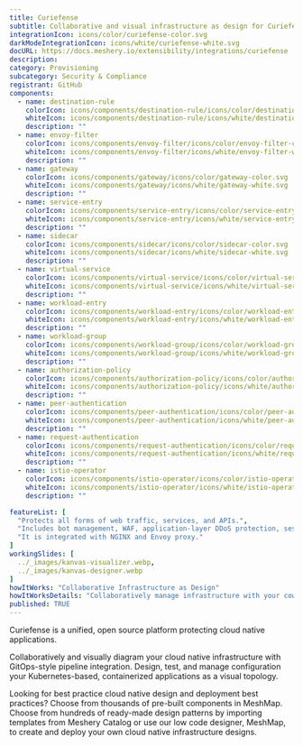 ---
title: Curiefense
subtitle: Collaborative and visual infrastructure as design for Curiefense
integrationIcon: icons/color/curiefense-color.svg
darkModeIntegrationIcon: icons/white/curiefense-white.svg
docURL: https://docs.meshery.io/extensibility/integrations/curiefense
description: 
category: Provisioning
subcategory: Security & Compliance
registrant: GitHub
components:
  - name: destination-rule
    colorIcon: icons/components/destination-rule/icons/color/destination-rule-color.svg
    whiteIcon: icons/components/destination-rule/icons/white/destination-rule-white.svg
    description: ""
  - name: envoy-filter
    colorIcon: icons/components/envoy-filter/icons/color/envoy-filter-color.svg
    whiteIcon: icons/components/envoy-filter/icons/white/envoy-filter-white.svg
    description: ""
  - name: gateway
    colorIcon: icons/components/gateway/icons/color/gateway-color.svg
    whiteIcon: icons/components/gateway/icons/white/gateway-white.svg
    description: ""
  - name: service-entry
    colorIcon: icons/components/service-entry/icons/color/service-entry-color.svg
    whiteIcon: icons/components/service-entry/icons/white/service-entry-white.svg
    description: ""
  - name: sidecar
    colorIcon: icons/components/sidecar/icons/color/sidecar-color.svg
    whiteIcon: icons/components/sidecar/icons/white/sidecar-white.svg
    description: ""
  - name: virtual-service
    colorIcon: icons/components/virtual-service/icons/color/virtual-service-color.svg
    whiteIcon: icons/components/virtual-service/icons/white/virtual-service-white.svg
    description: ""
  - name: workload-entry
    colorIcon: icons/components/workload-entry/icons/color/workload-entry-color.svg
    whiteIcon: icons/components/workload-entry/icons/white/workload-entry-white.svg
    description: ""
  - name: workload-group
    colorIcon: icons/components/workload-group/icons/color/workload-group-color.svg
    whiteIcon: icons/components/workload-group/icons/white/workload-group-white.svg
    description: ""
  - name: authorization-policy
    colorIcon: icons/components/authorization-policy/icons/color/authorization-policy-color.svg
    whiteIcon: icons/components/authorization-policy/icons/white/authorization-policy-white.svg
    description: ""
  - name: peer-authentication
    colorIcon: icons/components/peer-authentication/icons/color/peer-authentication-color.svg
    whiteIcon: icons/components/peer-authentication/icons/white/peer-authentication-white.svg
    description: ""
  - name: request-authentication
    colorIcon: icons/components/request-authentication/icons/color/request-authentication-color.svg
    whiteIcon: icons/components/request-authentication/icons/white/request-authentication-white.svg
    description: ""
  - name: istio-operator
    colorIcon: icons/components/istio-operator/icons/color/istio-operator-color.svg
    whiteIcon: icons/components/istio-operator/icons/white/istio-operator-white.svg
    description: ""

featureList: [
  "Protects all forms of web traffic, services, and APIs.",
  "Includes bot management, WAF, application-layer DDoS protection, session profiling, advanced rate limiting, and much more.",
  "It is integrated with NGINX and Envoy proxy."
]
workingSlides: [
  ../_images/kanvas-visualizer.webp,
  ../_images/kanvas-designer.webp
]
howItWorks: "Collaborative Infrastructure as Design"
howItWorksDetails: "Collaboratively manage infrastructure with your coworkers synchronously sharing the same designs."
published: TRUE
---
<p>
Curiefense is a unified, open source platform protecting cloud native applications.
</p>
<p>
    Collaboratively and visually diagram your cloud native infrastructure with GitOps-style pipeline integration. Design, test, and manage configuration your Kubernetes-based, containerized applications as a visual topology.
</p>
<p>
    Looking for best practice cloud native design and deployment best practices? Choose from thousands of pre-built components in MeshMap. Choose from hundreds of ready-made design patterns by importing templates from Meshery Catalog or use our low code designer, MeshMap, to create and deploy your own cloud native infrastructure designs.
</p>
